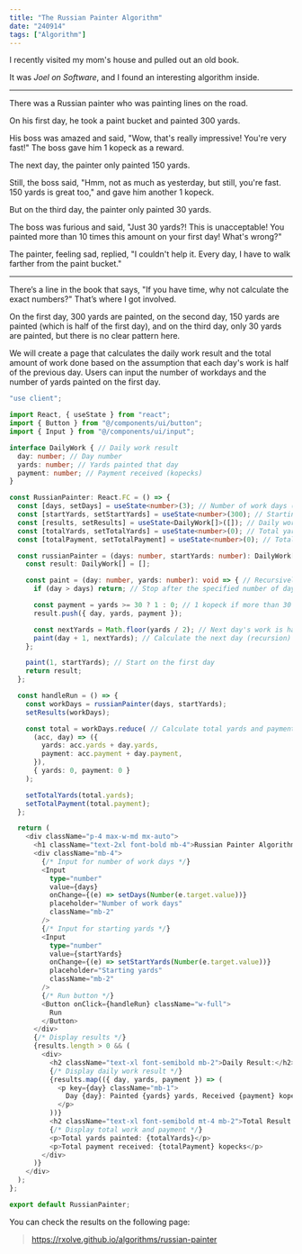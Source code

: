 ```yaml
---
title: "The Russian Painter Algorithm"
date: "240914"
tags: ["Algorithm"]
---
```


I recently visited my mom's house and pulled out an old book.

It was _Joel on Software_, and I found an interesting algorithm inside.

---

There was a Russian painter who was painting lines on the road.

On his first day, he took a paint bucket and painted 300 yards.

His boss was amazed and said, "Wow, that's really impressive! You're very fast!" The boss gave him 1 kopeck as a reward.

The next day, the painter only painted 150 yards.

Still, the boss said, "Hmm, not as much as yesterday, but still, you're fast. 150 yards is great too," and gave him another 1 kopeck.

But on the third day, the painter only painted 30 yards.

The boss was furious and said, "Just 30 yards?! This is unacceptable! You painted more than 10 times this amount on your first day! What's wrong?"

The painter, feeling sad, replied, "I couldn't help it. Every day, I have to walk farther from the paint bucket."

---

There’s a line in the book that says, "If you have time, why not calculate the exact numbers?" That’s where I got involved.

On the first day, 300 yards are painted, on the second day, 150 yards are painted (which is half of the first day), and on the third day, only 30 yards are painted, but there is no clear pattern here.

We will create a page that calculates the daily work result and the total amount of work done based on the assumption that each day's work is half of the previous day. Users can input the number of workdays and the number of yards painted on the first day.

```typescript
"use client";

import React, { useState } from "react";
import { Button } from "@/components/ui/button";
import { Input } from "@/components/ui/input";

interface DailyWork { // Daily work result
  day: number; // Day number
  yards: number; // Yards painted that day
  payment: number; // Payment received (kopecks)
}

const RussianPainter: React.FC = () => {
  const [days, setDays] = useState<number>(3); // Number of work days (default: 3)
  const [startYards, setStartYards] = useState<number>(300); // Starting yards (default: 300 yards)
  const [results, setResults] = useState<DailyWork[]>([]); // Daily work results
  const [totalYards, setTotalYards] = useState<number>(0); // Total yards painted
  const [totalPayment, setTotalPayment] = useState<number>(0); // Total payment received

  const russianPainter = (days: number, startYards: number): DailyWork[] => {
    const result: DailyWork[] = [];

    const paint = (day: number, yards: number): void => { // Recursively calculate daily work
      if (day > days) return; // Stop after the specified number of days

      const payment = yards >= 30 ? 1 : 0; // 1 kopeck if more than 30 yards painted
      result.push({ day, yards, payment });

      const nextYards = Math.floor(yards / 2); // Next day's work is half of the previous day
      paint(day + 1, nextYards); // Calculate the next day (recursion)
    };

    paint(1, startYards); // Start on the first day
    return result;
  };

  const handleRun = () => {
    const workDays = russianPainter(days, startYards);
    setResults(workDays);

    const total = workDays.reduce( // Calculate total yards and payment
      (acc, day) => ({
        yards: acc.yards + day.yards,
        payment: acc.payment + day.payment,
      }),
      { yards: 0, payment: 0 }
    );

    setTotalYards(total.yards);
    setTotalPayment(total.payment);
  };

  return (
    <div className="p-4 max-w-md mx-auto">
      <h1 className="text-2xl font-bold mb-4">Russian Painter Algorithm</h1>
      <div className="mb-4">
        {/* Input for number of work days */}
        <Input
          type="number"
          value={days}
          onChange={(e) => setDays(Number(e.target.value))}
          placeholder="Number of work days"
          className="mb-2"
        />
        {/* Input for starting yards */}
        <Input
          type="number"
          value={startYards}
          onChange={(e) => setStartYards(Number(e.target.value))}
          placeholder="Starting yards"
          className="mb-2"
        />
        {/* Run button */}
        <Button onClick={handleRun} className="w-full">
          Run
        </Button>
      </div>
      {/* Display results */}
      {results.length > 0 && (
        <div>
          <h2 className="text-xl font-semibold mb-2">Daily Result:</h2>
          {/* Display daily work result */}
          {results.map(({ day, yards, payment }) => (
            <p key={day} className="mb-1">
              Day {day}: Painted {yards} yards, Received {payment} kopeck
            </p>
          ))}
          <h2 className="text-xl font-semibold mt-4 mb-2">Total Result:</h2>
          {/* Display total work and payment */}
          <p>Total yards painted: {totalYards}</p>
          <p>Total payment received: {totalPayment} kopecks</p>
        </div>
      )}
    </div>
  );
};

export default RussianPainter;
```

You can check the results on the following page:

> https://rxolve.github.io/algorithms/russian-painter

